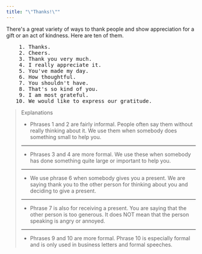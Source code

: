 ```yaml
---
title: "\"Thanks!\""
---
```


There's a great variety of ways to thank people and show appreciation for a gift or an act of kindness. Here are ten of them.

<pre className="text-xl font-semibold font-sans leading-3">
    1. Thanks.
    2. Cheers.
    3. Thank you very much.
    4. I really appreciate it.
    5. You've made my day.
    6. How thoughtful.
    7. You shouldn't have.
    8. That's so kind of you.
    9. I am most grateful.
   10. We would like to express our gratitude.
</pre>

> Explanations
>
> - Phrases 1 and 2 are fairly informal. People often say them without really thinking about it. We use them when somebody does something small to help you.
>
> ---
>
> - Phrases 3 and 4 are more formal. We use these when somebody has done something quite large or important to help you.
>
> ---
>
> - We use phrase 6 when somebody gives you a present. We are saying thank you to the other person for thinking about you and deciding to give a present.
>
> ---
>
> - Phrase 7 is also for receiving a present. You are saying that the other person is too generous. It does NOT mean that the person speaking is angry or annoyed.
>
> ---
>
> - Phrases 9 and 10 are more formal. Phrase 10 is especially formal and is only used in business letters and formal speeches.
